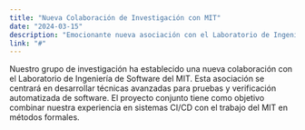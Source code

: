 ```yaml
---
title: "Nueva Colaboración de Investigación con MIT"
date: "2024-03-15"
description: "Emocionante nueva asociación con el Laboratorio de Ingeniería de Software del MIT enfocada en técnicas automatizadas de pruebas y verificación."
link: "#"
---
```


Nuestro grupo de investigación ha establecido una nueva colaboración con el Laboratorio de Ingeniería de Software del MIT. Esta asociación se centrará en desarrollar técnicas avanzadas para pruebas y verificación automatizada de software. El proyecto conjunto tiene como objetivo combinar nuestra experiencia en sistemas CI/CD con el trabajo del MIT en métodos formales.
